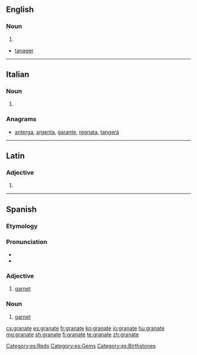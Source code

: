 ==English==

===Noun===
{{en-noun}}

# {{archaic form of|garnet|lang=en}}

{{Webster 1913}}

* [[tanager#English|tanager]]

----

==Italian==

===Noun===
{{head|it|plural|g=f}}

# {{plural of|granata|lang=it}}

===Anagrams===
* [[anterga#Italian|anterga]], [[argenta#Italian|argenta]], [[garante#Italian|garante]], [[regnata#Italian|regnata]], [[tangerà#Italian|tangerà]]

----

==Latin==

===Adjective===
{{la-adj-form|granāte}}

# {{inflection of|granātus||voc|m|s|lang=la}}

----

==Spanish==
{{wikipedia|lang=es|Granate (mineral)}}
===Etymology===
{{rfe|lang=es}}

===Pronunciation===
* {{hyphenation|gra|na|te|lang=es}}
* {{IPA|/ɡɾa̠ˈna̠te̞/|lang=es}}

===Adjective===
{{es-adj}}

# [[garnet]]

===Noun===
{{es-noun|m}}

# [[garnet]] {{gloss|mineral, color}}

[[Category:es:Reds]]
[[Category:es:Gems]]
[[Category:es:Birthstones]]

[[cs:granate]]
[[es:granate]]
[[fr:granate]]
[[ko:granate]]
[[io:granate]]
[[hu:granate]]
[[mg:granate]]
[[sh:granate]]
[[fi:granate]]
[[te:granate]]
[[zh:granate]]